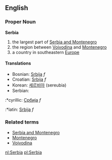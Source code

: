 ==English==
===Proper Noun===
'''Serbia'''
#the largest part of [[Serbia and Montenegro]]
#the region between [[Vojvodina]] and [[Montenegro]]
#a country in southeastern [[Europe]]
====Translations====
*Bosnian: [[Srbija]] ''f''
*Croatian: [[Srbija]] ''f''
*Korean: [[세르비아]] (sereubia)
*Serbian:
:*cyrillic: [[Србија]] ''f''
:*latin: [[Srbija]] ''f''
===Related terms===
*[[Serbia and Montenegro]]
*[[Montenegro]]
*[[Vojvodina]]

[[nl:Serbia]]
[[pl:Serbia]]